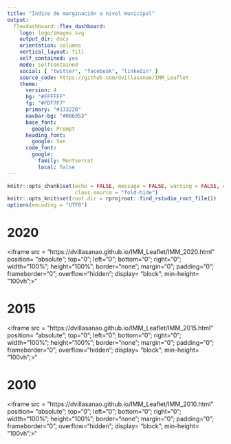 ```yaml
---
title: "Índice de marginación a nivel municipal"
output: 
  flexdashboard::flex_dashboard:
    logo: logo/images.svg
    output_dir: docs
    orientation: columns
    vertical_layout: fill
    self_contained: yes
    mode: selfcontained
    social: [ "twitter", "facebook", "linkedin" ]
    source_code: https://github.com/dvillasanao/IMM_Leaflet
    theme: 
      version: 4
      bg: "#FFFFFF"
      fg: "#FDF7F7" 
      primary: "#13322B"
      navbar-bg: "#086953"
      base_font: 
        google: Prompt
      heading_font:
        google: Sen
      code_font:
        google: 
          family: Montserrat
          local: false
---
```

<style>
img{
     max-width:30px;
     max-height:30px;
     background-color: 'transparent';
}
</style>

```r
knitr::opts_chunk$set(echo = FALSE, message = FALSE, warning = FALSE, cache=TRUE,
                      class.source = "fold-hide")
knitr::opts_knit$set(root.dir = rprojroot::find_rstudio_root_file())
options(encoding = "UTF8")
```



2020 {data-icon="fa-signal"}
=======================================================================

<!--html_preserve-->
<iframe src = "https://dvillasanao.github.io/IMM_Leaflet/IMM_2020.html" position= "absolute"; top="0"; left="0"; bottom="0"; right="0"; width="100%"; height="100%"; border="none"; margin="0"; padding="0";  frameborder="0"; overflow="hidden"; display= "block";  min-height= "100vh";>"</iframe>
<!--/html_preserve-->


2015 {data-icon="fa-signal"}
=======================================================================

<!--html_preserve-->
<iframe src = "https://dvillasanao.github.io/IMM_Leaflet/IMM_2015.html" position= "absolute"; top="0"; left="0"; bottom="0"; right="0"; width="100%"; height="100%"; border="none"; margin="0"; padding="0";  frameborder="0"; overflow="hidden"; display= "block";  min-height= "100vh";>"</iframe>
<!--/html_preserve-->

2010 {data-icon="fa-signal"}
=======================================================================

<!--html_preserve-->
<iframe src = "https://dvillasanao.github.io/IMM_Leaflet/IMM_2010.html" position= "absolute"; top="0"; left="0"; bottom="0"; right="0"; width="100%"; height="100%"; border="none"; margin="0"; padding="0";  frameborder="0"; overflow="hidden"; display= "block";  min-height= "100vh";>"</iframe>
<!--/html_preserve-->


